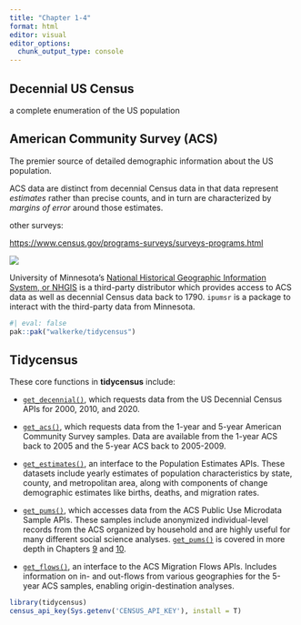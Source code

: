 ```yaml
---
title: "Chapter 1-4"
format: html
editor: visual
editor_options: 
  chunk_output_type: console
---
```


## Decennial US Census

a complete enumeration of the US population

## **American Community Survey (ACS)**

The premier source of detailed demographic information about the US population.

ACS data are distinct from decennial Census data in that data represent *estimates* rather than precise counts, and in turn are characterized by *margins of error* around those estimates.

other surveys:

<https://www.census.gov/programs-surveys/surveys-programs.html>

![](images/clipboard-1642780657.png)

University of Minnesota’s [National Historical Geographic Information System, or NHGIS](https://www.nhgis.org/) is a third-party distributor which provides access to ACS data as well as decennial Census data back to 1790. `ipumsr` is a package to interact with the third-party data from Minnesota.

```r
#| eval: false
pak::pak("walkerke/tidycensus")
```

## Tidycensus

These core functions in **tidycensus** include:

-   [`get_decennial()`](https://walker-data.com/tidycensus/reference/get_decennial.html), which requests data from the US Decennial Census APIs for 2000, 2010, and 2020.

-   [`get_acs()`](https://walker-data.com/tidycensus/reference/get_acs.html), which requests data from the 1-year and 5-year American Community Survey samples. Data are available from the 1-year ACS back to 2005 and the 5-year ACS back to 2005-2009.

-   [`get_estimates()`](https://walker-data.com/tidycensus/reference/get_estimates.html), an interface to the Population Estimates APIs. These datasets include yearly estimates of population characteristics by state, county, and metropolitan area, along with components of change demographic estimates like births, deaths, and migration rates.

-   [`get_pums()`](https://walker-data.com/tidycensus/reference/get_pums.html), which accesses data from the ACS Public Use Microdata Sample APIs. These samples include anonymized individual-level records from the ACS organized by household and are highly useful for many different social science analyses. [`get_pums()`](https://walker-data.com/tidycensus/reference/get_pums.html) is covered in more depth in Chapters [9](https://walker-data.com/census-r/introduction-to-census-microdata.html#introduction-to-census-microdata) and [10](https://walker-data.com/census-r/analyzing-census-microdata.html#analyzing-census-microdata).

-   [`get_flows()`](https://walker-data.com/tidycensus/reference/get_flows.html), an interface to the ACS Migration Flows APIs. Includes information on in- and out-flows from various geographies for the 5-year ACS samples, enabling origin-destination analyses.

```r
library(tidycensus)
census_api_key(Sys.getenv('CENSUS_API_KEY'), install = T)
```
